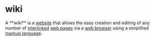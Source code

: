 = wiki =

A **wiki** is a [[website]] that allows the easy creation and editing of any number of [[free links|interlinked]] [[web page]]s via a [[web browser]] using a simplified [[markup language]].
